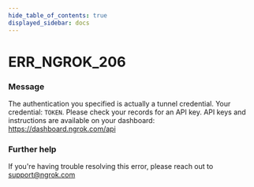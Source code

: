 ```yaml
---
hide_table_of_contents: true
displayed_sidebar: docs
---
```



# ERR_NGROK_206

### Message

The authentication you specified is actually a tunnel credential. Your credential: `TOKEN`. Please check your records for an API key. API keys and instructions are available on your dashboard: https://dashboard.ngrok.com/api

### Further help

If you're having trouble resolving this error, please reach out to [support@ngrok.com](mailto:support@ngrok.com?subject=Help%20with%20ERR_NGROK_206)

<ErrorDetails error="err_ngrok_206" />
